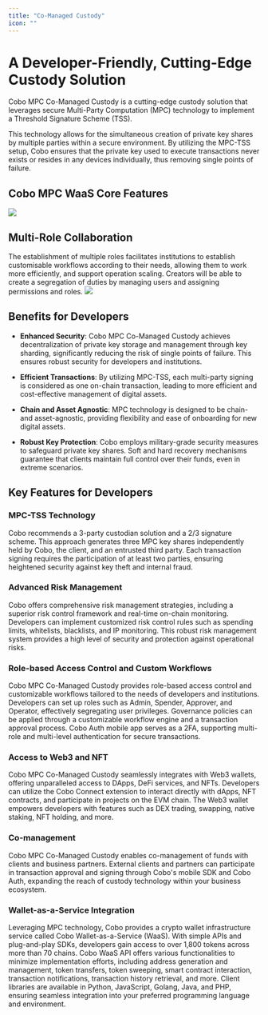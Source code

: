 ```yaml
---
title: "Co-Managed Custody"
icon: ""
---
```


# A Developer-Friendly, Cutting-Edge Custody Solution

Cobo MPC Co-Managed Custody is a cutting-edge custody solution that leverages secure Multi-Party Computation (MPC) technology to implement a Threshold Signature Scheme (TSS).

This technology allows for the simultaneous creation of private key shares by multiple parties within a secure environment. By utilizing the MPC-TSS setup, Cobo ensures that the private key used to execute transactions never exists or resides in any devices individually, thus removing single points of failure.


## Cobo MPC WaaS Core Features
<img src="/images/co_managed_custody.png" />


## Multi-Role Collaboration
The establishment of multiple roles facilitates institutions to establish customisable workflows according to their needs, allowing them to work more efficiently, and support operation scaling. Creators will be able to create a segregation of duties by managing users and assigning permissions and roles.
<img src="/images/co_managed_custody_multi_role.png" />



## Benefits for Developers

- **Enhanced Security**: Cobo MPC Co-Managed Custody achieves decentralization of private key storage and management through key sharding, significantly reducing the risk of single points of failure. This ensures robust security for developers and institutions.

- **Efficient Transactions**: By utilizing MPC-TSS, each multi-party signing is considered as one on-chain transaction, leading to more efficient and cost-effective management of digital assets.

- **Chain and Asset Agnostic**: MPC technology is designed to be chain- and asset-agnostic, providing flexibility and ease of onboarding for new digital assets.

- **Robust Key Protection**: Cobo employs military-grade security measures to safeguard private key shares. Soft and hard recovery mechanisms guarantee that clients maintain full control over their funds, even in extreme scenarios.

## Key Features for Developers

### MPC-TSS Technology

Cobo recommends a 3-party custodian solution and a 2/3 signature scheme. This approach generates three MPC key shares independently held by Cobo, the client, and an entrusted third party. Each transaction signing requires the participation of at least two parties, ensuring heightened security against key theft and internal fraud.

### Advanced Risk Management

Cobo offers comprehensive risk management strategies, including a superior risk control framework and real-time on-chain monitoring. Developers can implement customized risk control rules such as spending limits, whitelists, blacklists, and IP monitoring. This robust risk management system provides a high level of security and protection against operational risks.

### Role-based Access Control and Custom Workflows

Cobo MPC Co-Managed Custody provides role-based access control and customizable workflows tailored to the needs of developers and institutions. Developers can set up roles such as Admin, Spender, Approver, and Operator, effectively segregating user privileges. Governance policies can be applied through a customizable workflow engine and a transaction approval process. Cobo Auth mobile app serves as a 2FA, supporting multi-role and multi-level authentication for secure transactions.

### Access to Web3 and NFT

Cobo MPC Co-Managed Custody seamlessly integrates with Web3 wallets, offering unparalleled access to DApps, DeFi services, and NFTs. Developers can utilize the Cobo Connect extension to interact directly with dApps, NFT contracts, and participate in projects on the EVM chain. The Web3 wallet empowers developers with features such as DEX trading, swapping, native staking, NFT holding, and more.

### Co-management

Cobo MPC Co-Managed Custody enables co-management of funds with clients and business partners. External clients and partners can participate in transaction approval and signing through Cobo's mobile SDK and Cobo Auth, expanding the reach of custody technology within your business ecosystem.

### Wallet-as-a-Service Integration

Leveraging MPC technology, Cobo provides a crypto wallet infrastructure service called Cobo Wallet-as-a-Service (WaaS). With simple APIs and plug-and-play SDKs, developers gain access to over 1,800 tokens across more than 70 chains. Cobo WaaS API offers various functionalities to minimize implementation efforts, including address generation and management, token transfers, token sweeping, smart contract interaction, transaction notifications, transaction history retrieval, and more. Client libraries are available in Python, JavaScript, Golang, Java, and PHP, ensuring seamless integration into your preferred programming language and environment.
